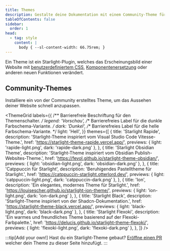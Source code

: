 ```yaml
---
title: Themes
description: Gestalte deine Dokumentation mit einem Community-Theme für Starlight
tableOfContents: false
sidebar:
  order: 1
head:
  - tag: style
    content: |
      body { --sl-content-width: 66.75rem; }
---
```



Ein Theme ist ein Starlight-Plugin, welches das Erscheinungsbild einer Website mit [benutzerdefiniertem CSS](/guides/css-and-tailwind/), [Komponenten&shy;ersetzung](/guides/overriding-components/) oder anderen neuen Funktionen verändert.

## Community-Themes

Installiere ein von der Community erstelltes Theme, um das Aussehen deiner Website schnell anzupassen.

<ThemeGrid
	labels={{
		/** Barrierefreie Beschriftung für den Themenschalter. */
		legend: 'Vorschau',
		/** Barrierefreies Label für die dunkle Farbschema-Variante. */
		dark: 'Dunkel',
		/** Barrierefreies Label für die helle Farbschema-Variante. */
		light: 'Hell',
	}}
	themes={[
		{
			title: 'Starlight Rapide',
			description:
				'Starlight-Theme inspiriert vom Visual Studio Code Vitesse-Theme.',
			href: 'https://starlight-theme-rapide.vercel.app/',
			previews: { light: 'rapide-light.png', dark: 'rapide-dark.png' },
		},
		{
			title: 'Starlight Obsidian Theme',
			description:
				'Starlight-Theme inspiriert vom Obsidian Publish-Websites-Theme.',
			href: 'https://fevol.github.io/starlight-theme-obsidian/',
			previews: { light: 'obsidian-light.png', dark: 'obsidian-dark.png' },
		},
		{
			title: 'Catppuccin für Starlight',
			description: 'Beruhigendes Pastelltheme für Starlight.',
			href: 'https://catppuccin-starlight.otterlord.dev/',
			previews: { light: 'catppuccin-light.png', dark: 'catppuccin-dark.png' },
		},
		{
			title: 'Ion',
			description: 'Ein elegantes, modernes Theme für Starlight.',
			href: 'https://louisescher.github.io/starlight-ion-theme/',
			previews: { light: 'ion-light.png', dark: 'ion-dark.png' },
		},
		{
			title: 'Starlight Black',
			description: 'Starlight-Theme inspiriert von der Shadcn-Dokumentation.',
			href: 'https://starlight-theme-black.vercel.app/',
			previews: { light: 'black-light.png', dark: 'black-dark.png' },
		},
		{
			title: 'Starlight Flexoki',
			description:
				'Ein warmes und freundliches Theme basierend auf der Flexoki-Farbpalette.',
			href: 'https://delucis.github.io/starlight-theme-flexoki/',
			previews: { light: 'flexoki-light.png', dark: 'flexoki-dark.png' },
		},
	]}
/>

:::tip[Add your own!]
Hast du ein Starlight-Theme gebaut?
[Eröffne einen PR](https://github.com/withastro/starlight/blob/main/CONTRIBUTING.md#themes) welcher dein Theme zu dieser Seite hinzufügt.
:::
